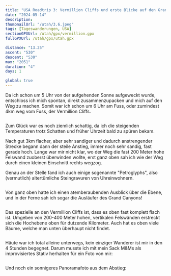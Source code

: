 ```yaml
---
title: "USA Roadtrip 3: Vermillion Cliffs und erste Blicke auf den Grand Canyon"
date: "2024-05-14"
description:
thumbnailUrl: "/utah/3.6.jpeg"
tags: [Tageswanderungen, USA]
sectionGPXUrl: /utah/gpx/vermillion.gpx
fullGPXUrl: /utah/gpx/utah.gpx

distance: "13.25"
ascent: "530"
descent: "530"
max: "2051"
duration: "4"
days: 1

global: true
---
```


Da ich schon um 5 Uhr von der aufgehenden Sonne aufgeweckt wurde, entschloss ich mich spontan, direkt zusammenzupacken und mich auf den Weg zu machen. Somit war ich schon um 6 Uhr am Fuss, oder zumindest 4km weg vom Fuss, der Vermillion Cliffs.

<Img imageUrl="/utah/3.1.jpeg" description="" />

Zum Glück war es noch ziemlich schattig, da ich die steigenden Temperaturen trotz Schatten und früher Uhrzeit bald zu spüren bekam.

Nach gut 3km flacher, aber sehr sandiger und dadurch anstrengender Strecke begann dann der steile Anstieg, immer noch sehr sandig, fast gerade hoch. Lange war mir nicht klar, wo der Weg die fast 200 Meter hohe Felswand zuoberst überwinden wollte, erst ganz oben sah ich wie der Weg durch einen kleinen Einschnitt rechts wegzog.

Genau an der Stelle fand ich auch einige sogenannte "Petroglyphs", also (vermutlich) altertümliche Steingravuren von Uhreinwohnern. 

<Img imageUrl="/utah/3.3.jpeg" description="Petroglyphs an den Vermillion Cliffs" />

Von ganz oben hatte ich einen atemberaubenden Ausblick über die Ebene, und in der Ferne sah ich sogar die Ausläufer des Grand Canyons!

<Img imageUrl="/utah/3.4.jpeg" description="Aussicht von den Vermillion Cliffs mit dem Grand Canyon hinten links" />

Das spezielle an den Vermillion Cliffs ist, dass es oben fast komplett flach ist. Umgeben von 200-400 Meter hohen, vertikalen Felswänden erstreckt sich die Hochebene oben für dutzende Kilometer. Auch hat es oben viele Bäume, welche man unten überhaupt nicht findet.

<Img imageUrl="/utah/3.5.jpeg" description="Die Vermillion Cliffs sind oben komplett flach" />

Häute war ich total alleine unterwegs, kein einziger Wanderer ist mir in den 4 Stunden begegnet. Darum musste ich mit mein Sack M&Ms als improvisiertes Stativ herhalten für ein Foto von mir:

<Img imageUrl="/utah/3.6.jpeg" description="" />

Und noch ein sonnigeres Panoramafoto aus dem Abstieg:

<Img imageUrl="/utah/3.7.jpeg" description="" />
